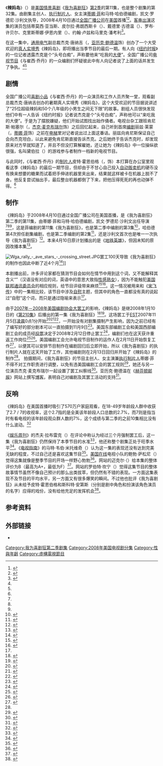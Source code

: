 {{noteTA
|G1=Movie
|G2=Show
|1=zh-cn:我为喜剧狂;zh-tw:超級製作人;zh-hk:娛樂揸Fit人;
|2=zh-hk:珍·嘉露絲姬;zh-cn=简·科拉克斯基;
}}
{{Infobox television episode
| Title        = 辣妈岛<br>MILF Island
| Series       = [[我为喜剧狂|我为喜剧狂]]
| Image        =  <!-- No-free image with insufficient rationale [[Image:30_Rock_season_2_episode_11.png|250px]] -->
| Caption      = The ''MILF Island'' title card
| Season       = 2
| Episode      = 11
| Airdate      = {{Start date|2008|04|10}}
| Production   = 212
| Writer       = [[蒂娜·菲|蒂娜·菲]]<br>{{link-en|马特·哈伯德|Matt Hubbard}}
| Director     = {{link-en|凯文·罗德尼·沙利文|Kevin Rodney Sullivan}}
| Photographer = 
| Guests       = {{link-en|蒂莫西·亚当斯|Timothy Adams (actor)}}饰《[[纽约邮报|纽约邮报]]》男子<br>[[罗布·许贝尔|罗布·许贝尔]]饰《辣妈岛》节目[[主持人|主持人]]<br>约翰·卢兹（{{lang|en|John Lutz}}）饰J·D·卢兹（{{lang|en|J.D. Lutz}}）<br>{{link-en|马里克·潘考利|Maulik Pancholy}}饰乔纳森（{{lang|en|Jonathan}}）
| Episode list = [[我为喜剧狂_(第2季)|《我为喜剧狂》第2季]]<br>[[我为喜剧狂剧集列表|《我为喜剧狂》剧集列表]]
| Prev         = [[第210集|第210集]]
| Next         = [[地铁英雄|地铁英雄]]
}}

《'''辣妈岛'''》（{{lang|en|MILF Island}}）是[[美国|美国]][[情景喜剧|情景喜剧]]《[[我为喜剧狂|我为喜剧狂]]》[[我为喜剧狂_(第2季)|第2季]]的第11集，也是整个剧集的第32集。由剧集主创人、[[执行制片人|执行制片人]]、女主演[[蒂娜·菲|蒂娜·菲]]和马特·哈伯德编剧，凯文·罗德尼·沙利文执导，2008年4月10日通过[[全国广播公司|全国广播公司]]在[[美国电视|美国]]首播<ref name="milfislandrelease">{{cite web|url=http://www.screenrush.co.uk/television/television-813/season-5594/ |title=30 Rock: Episodes Season 2 |publisher=Screenrush (AlloCiné) |accessdate=2013-08-24 |location=London |archiveurl=https://web.archive.org/web/20120730001603/http://www.screenrush.co.uk/television/television-813/season-5594/ |archivedate=2012-07-30 |deadurl=no }}</ref><ref name="nbcepisode">{{cite web|url=http://www.nbc.com/30-rock/episode-guide/season-2/224681/ |title=ALL EPISODE GUIDES : NEWEST |publisher=NBC |accessdate=2013-09-13 |deadurl=no |archivedate=2012-11-10 |archiveurl=https://web.archive.org/web/20121110025309/http://www.nbc.com/30-rock/episode-guide/season-2/224681/ }}</ref>。[[友情客串|客串出演]]这集的演员包括蒂莫西·亚当斯、皮尔拉·弗朗西斯卡（{{lang|en|Pierra Francesca}}）、戴德里·古德温（{{lang|en|Deidre Goodwin}}）、罗布·许贝尔、克里斯蒂娜·伊恩内里（{{lang|en|Christina Ianelli}}）、约翰·卢兹和马里克·潘考利<ref name="epref">{{cite episode |title=MILF Island |episodelink= |series=30 Rock |serieslink=我为喜剧狂 |credits=Kevin Rodney Sullivan (director); Tina Fey & Matt Hubbard (writers) |network=NBC Universal |station=NBC |airdate=2008-04-10 |season=2 |number=11}}</ref>。

在这一集中，[[通用电气|通用电气]]副总裁杰克·唐纳吉（{{lang|en|Jack Donaghy}}，[[亚历克·鲍德温|亚历克·鲍德温]]饰）创办了一个大受欢迎的[[真人实境秀|真人实境秀]]《辣妈岛》，即将播出当季节目的最后一期。有人向《[[纽约时报|纽约时报]]》的一位记者透露杰克是个“头号白痴”，声称要他来“吃我的[[粪便|大便]]”。全国广播公司[[电视节目|电视节目]]《{{lang|en|TGS}}与崔西·乔丹》的一众编剧们怀疑彼此中有人向记者说了上面的话并发生了争执。<ref name="milfislandrelease" /><ref name="epref" />

==剧情==
全国广播公司[[喜剧小品|喜剧小品]]《{{lang|en|TGS}}与崔西·乔丹》的一众演员和工作人员齐聚一堂，观看副总裁杰克·唐纳吉创办的暑期真人实境秀《辣妈岛》，这个大受欢迎的节目据说讲述了“25位超级辣妈和50个八年级的小男生之间无下限”的故事。剧组人员很快发现他们中有一人告诉《纽约时报》记者说杰克是个“头号白痴”，声称他可以“来吃我的大便”。于是为了摆脱嫌疑，他们开始试图找出始作俑者。电视台杂工跟班肯尼斯·帕塞尔（{{lang|en|Kenneth Parcell}}，[[杰克·麦克布瑞尔|杰克·麦克布瑞尔]]饰）之后回忆起来，自己听到首席[[编剧|编剧]]丽兹·莱蒙（{{lang|en|Liz Lemon}}，[[蒂娜·菲|蒂娜·菲]]饰）之前在[[电梯|电梯]]里对记者说出过上面这番话。丽兹向肯尼斯保证自己会向杰克坦白，以此来避免肯尼斯直接告诉杰克。之后她终于告诉杰克时，却发现原来对方早就知道了，并且不但没打算解雇她，还让她为《辣妈岛》中一位操纵欲很强，名叫黛伯拉（{{lang|en|Deborah}}）的游戏参与者制作一档新的电视节目。

与此同时，《{{lang|en|TGS}}与崔西·乔丹》的[[制片人|制片人]]皮特·霍恩伯格（{{lang|en|Pete Hornberger}}，{{link-en|斯科特·安第斯|Scott Adsit}}饰）本打算在办公室里观看这季《辣妈岛》的最后一期节目，但却由于不甘心自己投入[[自动贩卖机|自动贩卖机]]的硬币没有换来想要的糖果而试着把手伸进机器里夹出来，结果就这样被卡在机器上脱不了身。他反复尝试抽出手，最后整台机器都倒了下来，把他压得死死的再也动弹不得。<ref name="epref" />

==制作==
《辣妈岛》于2008年4月10日通过全国广播公司在美国首播，是《我为喜剧狂》第二季的第11集，由蒂娜·菲和马特·哈伯德编剧，凯文·罗德尼·沙利文出任导演<ref name="milfislandrelease" /><ref name="nbcepisode" /><ref name="epref" />，这是菲编剧的第11集《我为喜剧狂》，也是第二季中编剧的第3集<ref>{{cite web|url=http://www.imdb.com/name/nm0275486/filmoseries?ref_=nm_flmg_wr_1#tt0496424 |title=Filmography by TV series for Tina Fey |publisher=Amazon |work=IMDb |accessdate=2013-09-22 |archivedate=2013-08-14 |deadurl=no |archiveurl=https://web.archive.org/web/20130814182341/http://www.imdb.com/name/nm0275486/filmoseries }}</ref>，哈伯德第4次担任剧集编剧，也是第二季编剧的第2集<ref>{{cite web|title=Filmography by TV series for Matt Hubbard (I) |publisher=Amazon |work=IMDb |url=http://www.imdb.com/name/nm1863572/filmoseries?ref_=nm_flmg_wr_1#tt0496424 |accessdate=2013-09-22 |archivedate=2009-09-27 |deadurl=no |archiveurl=https://web.archive.org/web/20090927110629/http://www.imdb.com/name/nm1863572/filmoseries }}</ref>，还是沙利文首次也是唯一一次执导《我为喜剧狂》<ref>{{cite web|url=http://www.imdb.com/name/nm0838198/?ref_=tt_ov_dr |title=Kevin Rodney Sullivan |publisher=Amazon |work=IMDb |accessdate=2013-09-22 |archivedate=2013-06-25 |deadurl=no |archiveurl=https://web.archive.org/web/20130625140625/http://www.imdb.com/name/nm0838198/ }}</ref>。本来4月10日原计划播出的是《[[地铁英雄|地铁英雄]]》，但因未知的原因改播本集<ref name="dennisreturnbloomberg">{{cite news|first=Justin |last=Ravitz |title=Bloomberg Films ''30 Rock'' Cameo |archivedate=2012-11-03 |deadurl=no |url=http://www.huffingtonpost.com/2008/03/17/bloomberg-films-30-rock-c_n_91827.html |publisher=''The Huffington Post'' |date=2008-03-17 |accessdate=2013-09-22 |archiveurl=https://web.archive.org/web/20121103032312/http://www.huffingtonpost.com/2008/03/17/bloomberg-films-30-rock-c_n_91827.html }}</ref>。

[[Image:Wga_rally_-_ave_stars_-_crossing_street.JPG|right]]罢工100天导致《我为喜剧狂》的制作也因此中断了近4个月<ref name="100days">{{cite news|coauthors=The New York Times Staff |title=The 100-Day Writers' Strike: A Timeline |url=http://mediadecoder.blogs.nytimes.com/2008/02/12/the-100-day-writers-strike-a-timeline/?_r=0 |publisher=''The New York Times'' |date=2008-02-12 |accessdate=2013-09-20 |archivedate=2012-07-30 |deadurl=no |archiveurl=https://web.archive.org/web/20120730143956/http://mediadecoder.blogs.nytimes.com/2008/02/12/the-100-day-writers-strike-a-timeline/ }}</ref>]]

本剧播出前，许多评论家都在猜测节目会如何在情节中用到{{lang|en|[[MILF|MILF]]}}这个词，又不能解释其含义“{{lang|en|Mother I'd like to fuck}}”（汉语没有对应的词，英语中的意思大致指[[性感|性感]][[熟女|熟女]]），因为不能触犯[[美国联邦通讯委员会|美国联邦通讯委员会]]的相应规则，给节目评级带来麻烦<ref name="milf_1">{{cite news |first=Lisa |last=de Moraes |title=The Naughty Broadcasting Company |url=http://www.washingtonpost.com/wp-dyn/content/article/2008/03/24/AR2008032402993.html |publisher=''The Washington Post'' |date=2008-03-25 |accessdate=2013-09-22}}</ref><ref name="milf_2">{{cite news|first=Bob |last=Sassone |title=''30 Rock'' is heading to ''MILF Island'' |url=http://www.aoltv.com/2008/03/25/30-rock-is-heading-to-milf-island/ |work= |publisher=AOL's ''TV Squad'' |date=2008-03-25 |accessdate=2013-09-22 |archivedate=2012-08-29 |deadurl=no |archiveurl=https://web.archive.org/web/20120829200010/http://www.aoltv.com/2008/03/25/30-rock-is-heading-to-milf-island/ }}</ref>。这一情况被用来和《[[宋飞传|宋飞传]]》中的一集相比较，该节目中涉及[[自慰|自慰]]主题，但其中的角色一直都没有真的说起过“自慰”这个词，而只是通过隐喻来表示<ref name="milf_2" />。

由于[[2007年－2008年美国编剧协会大罢工|2007年－2008年美国编剧协会大罢工]]的影响，《辣妈岛》是继2008年1月10日的《[[第210集|第210集]]》后播出的第一集《我为喜剧狂》<ref name="210plot">{{cite episode |title=Episode 210 |series=30 Rock |serieslink=我为喜剧狂 |credits=Writer(s): Robert Carlock & Donald Glover; Director: Richard Shepard |network=NBC Universal |station=NBC |airdate=2008-01-10 |season=2 |number=10}}</ref><ref name="comediesreturn">{{cite news|first=Nellie |last=Andreeva |title=NBC renews series, announces premieres |url=http://www.hollywoodreporter.com/news/nbc-renews-series-announces-premieres-104865 |publisher=''The Hollywood Reporter'' |date=2008-02-14 |deadurl=no |accessdate=2013-09-23 |archiveurl=https://web.archive.org/web/20080413172036/http://www.hollywoodreporter.com/hr/content_display/television/news/e3if908f8e7990b715738fd1460067e3828 |archivedate=2008-04-13 }}</ref>。这场罢工于[[北美东部时区|EST]]2007年11月5日[[凌晨|凌晨]]0点1分开始<ref name="startofstrike">{{cite news|url=http://variety.com/2007/scene/news/wga-goes-on-strike-1117975364/ |title=WGA goes on strike |accessdate=2013-09-08 |last=McNary |first=Dave |date=2007-11-04 |publisher=''Variety'' |archiveurl=https://web.archive.org/web/20071107093441/http://www.variety.com/article/VR1117975364.html?categoryid=1066&cs=1 |archivedate=2007-11-07 |deadurl=no }}</ref><ref>{{cite news |first=Michael |last=Cieply |title=Writers Begin Strike as Talks Break Off |url=http://www.nytimes.com/2007/11/05/business/media/05strike.html |publisher=''The New York Times'' |date=2007-11-05 |accessdate=2013-08-31 |archive-date=2014-10-03 |archive-url=https://web.archive.org/web/20141003091145/http://www.nytimes.com/2007/11/05/business/media/05strike.html |dead-url=no }}</ref><ref>{{cite news|first=Brian |last=Stelter |title=Writers’ Strike Begins; Negotiations Break Down; Silver Lining For Networks? |deadurl=no |archivedate=2012-07-22 |archiveurl=https://web.archive.org/web/20120722210505/http://mediadecoder.blogs.nytimes.com/2007/11/05/writers-strike-begins-negotiations-break-down-silver-lining-for-networks/ |url=http://mediadecoder.blogs.nytimes.com/2007/11/05/writers-strike-begins-negotiations-break-down-silver-lining-for-networks/?_r=0 |publisher=''The New York Times'' |date=2007-11-05 |accessdate=2013-09-08 }}</ref>，一开始没有对剧集摄制产生影响，因为之前已经有了编写好的部分剧本可以一直拍摄到11月9日<ref name="productionfinished">{{cite web|url=http://www.huffingtonpost.com/alec-baldwin/what-the-strike-is-costin_b_72120.html |title=What the Strike is Costing Us |accessdate=2013-09-20 |last=Baldwin |first=Alec |date=2007-11-11 |publisher=''The Huffington Post'' |deadurl=no |archiveurl=https://web.archive.org/web/20121103010948/http://www.huffingtonpost.com/alec-baldwin/what-the-strike-is-costin_b_72120.html |archivedate=2012-11-03 }}</ref>。美国东部编剧工会和美国西部编剧工会的成员经[[投票|投票]]决定于2008年2月12日停止罢工<ref name="strikevotes">{{cite press release|title=Writers Guild Members Vote to End Strike |publisher=''Writers Guild of America, West'' |date=2008-02-12 |url=http://www.wga.org/subpage_newsevents.aspx?id=2775 |deadurl=yes |accessdate=2013-09-20 |archivedate=2013-09-07 |archiveurl=https://web.archive.org/web/20130907095018/http://www.wga.org/subpage_newsevents.aspx?id=2775 }}</ref>，编剧们也在这天获许重返工作岗位<ref name="strikeover">{{cite news|first=Cynthia |last=Littleton |coauthors=McNary, Dave |title=It's official: WGA strike is over |url=http://variety.com/2008/film/news/it-s-official-wga-strike-is-over-1117980829/ |publisher=''Variety'' |date=2008-02-12 |accessdate=2013-08-31 |archiveurl=https://web.archive.org/web/20080704131238/http://www.variety.com/article/VR1117980829.html |archivedate=2008-07-04 |deadurl=no }}</ref><ref>{{cite news|coauthors= |title=Strike over, Hollywood writers head back to work |url=http://edition.cnn.com/2008/SHOWBIZ/TV/02/13/writers.strike/index.html |publisher=CNN |date=2008-02-13 |accessdate=2013-09-01 |deadurl=no |archiveurl=https://web.archive.org/web/20080523061620/http://www.cnn.com/2008/SHOWBIZ/TV/02/13/writers.strike/index.html |archivedate=2008-05-23 }}</ref>。美国编剧工会允许电视节目制作的运作人在2月11日开始恢复工作<ref name="showrunnersreturn">{{cite news|first=Cynthia |last=Littleton |coauthors=McNary, Dave |title=Showrunners back to work Monday |url=http://variety.com/2008/film/news/showrunners-return-to-work-1117980626/ |publisher=''Variety'' |date=2008-02-10 |accessdate=2013-09-20 |deadurl=no |archivedate=2008-05-16 |archiveurl=https://web.archive.org/web/20080516224825/http://www.variety.com/VR1117980626.html }}</ref>，以便其可以安排节目制作在编剧回归后立即开始，所以《我为喜剧狂》的执行制片人{{link-en|罗伯特·卡洛克|Robert Carlock}}就在这天开始了工作，其他编剧则在2月13日回归并开始了《辣妈岛》的制作<ref name="strikeover" />。 拍摄期间，《我为喜剧狂》的节目主创人、女主演兼[[执行制片人|执行制片人]]蒂娜·菲不得不对工作职责进行调整，以免有违美国编剧工会的罢工规则<ref name="tinafeytakestopicketlines">{{cite web|url=http://www.hollywoodreporter.com/news/high-profile-writers-rock-picket-154340 |title=High-profile writers Rock picket line in N.Y |accessdate=2013-09-20 |last=Zeitchik |first=Steven |date=2007-11-06 |publisher=''The Hollywood Reporter'' |deadurl=no |archiveurl=https://web.archive.org/web/20080504150438/http://www.hollywoodreporter.com/hr/content_display/news/e3iefdf9c6b642b692d87f46900cd3b4e77 |archivedate=2008-05-04 }}</ref>，她还与另一位演员杰克·麦克布瑞尔一起设置了罢工纠察线<ref name="feymcbrayerpicket">{{cite web|url=http://www.huffingtonpost.com/2007/11/27/solidarity-tina-fey-tim_n_74394.html |title=Solidarity! Tina Fey, Tim Robbins, Kristin Davis, John Edwards, And The Creepy Guy From "Lost" Rally For Striking Writers |accessdate=2013-09-20 |coauthors=Patrick Waldo and Rachel Sklar |date=2007-11-27 |publisher=''The Huffington Post'' |archivedate=2011-06-23 |deadurl=no |archiveurl=https://web.archive.org/web/20110623153445/http://www.huffingtonpost.com/2007/11/27/solidarity-tina-fey-tim-r_n_74394.html }}</ref>。亚历克·鲍德温在《[[赫芬顿邮报|赫芬顿邮报]]》网站上撰写[[博客|博客]]，表明自己对编剧及其罢工活动的支持<ref name="baldwinblogs">{{cite web|url=http://www.huffingtonpost.com/authorarchive/?alec-baldwin/2007/12/ |title=Alec Baldwin |accessdate=2013-09-20 |last=Baldwin |first=Alec |publisher=''The Huffington Post'' |archivedate=2012-05-09 |archiveurl=https://web.archive.org/web/20120509203409/http://www.huffingtonpost.com/authorarchive/?alec-baldwin%2F2007%2F12%2F |deadurl=no }}</ref>。

==反响==
《辣妈岛》在美国首播时吸引了570万户家庭观看，在18-49岁年龄段人群中收获了2.7 / 7的收视率，这个2.7指的是全美该年龄段人口总数的2.7%，而7则是指当时有看电视的该年龄段观众群人数的7%，这个成绩与第二季的之前10集相比没有什么波动。<ref name="ratings_1">{{cite news|url=http://variety.com/2008/tv/news/fox-wins-competitive-thursday-1117983896/ |title=Fox wins competitive Thursday |accessdate=2013-09-23 |last=Levine |first=Stuart |date=2007-10-07 |publisher=''Variety'' |archivedate=2012-10-21 |deadurl=no |archiveurl=https://web.archive.org/web/20121021113519/http://www.variety.com/article/VR1117983896?refCatId=1296 }}</ref>

《[[娱乐周刊|娱乐周刊]]》的杰夫·拉布雷克（{{lang|en|Jeff Labrecque}}）在评论中称认为经过三个月强制罢工后，这一集《我为喜剧狂》仍然保持了本季节目的水准<ref name="ewreview_1">{{cite web|url=http://tvrecaps.ew.com/recap/30-rock-recap-season2-episode11/ |title=''30 Rock'' Recap: Got ''MILF''? ''(Page 1)'' |accessdate=2008-04-11 |last=Labrecque |first=Jeff |date=2008-04-11 |publisher=''Entertainment Weekly'' |quote=after three months of strike-enforced exile, [this episode of] ''30 Rock'' generated the expectations and excitement normally reserved for a season premiere. |archivedate=2013-07-08 |deadurl=no |archiveurl=https://web.archive.org/web/20130708161147/http://tvrecaps.ew.com/recap/30-rock-recap-season2-episode11/ }}</ref>，他还称整个剧集正处于旺季水平<ref name="ewreview_2">{{cite web|url=http://tvrecaps.ew.com/recap/30-rock-recap-season2-episode11/2/ |title=''30 Rock'' Recap: Got ''MILF''? ''(Page 2)'' |accessdate=2013-09-23 |last=Labrecque |first=Jeff |date=2008-04-11 |publisher=''Entertainment Weekly'' |quote=the show [is] in midseason form. |archivedate=2011-08-15 |deadurl=no |archiveurl=https://web.archive.org/web/20110815061457/http://tvrecaps.ew.com/recap/30-rock-recap-season2-episode11/2/ }}</ref>。《[[电视指南_(杂志)|电视指南]]》的马特·韦伯·米托维奇（{{lang|en|Matt Webb Mitovich}}）认为这一集的表现还没有达到完美无缺的程度，不过自己还是喜欢这集节目<ref name="tvguidereview">{{cite web|url=http://community.tvguide.com/blog-entry/TV-Show-Blog/30-Rock/Episode-Recap-Quotmilf/800037245 |title=Episode Recap: "MILF Island" |accessdate=2008-07-06 |last=Webb Mitovich |first=Matt |date=2008-04-10 |publisher=''TV Guide'' |archiveurl=https://web.archive.org/web/20080706144256/http://community.tvguide.com/blog-entry/TV-Show-Blog/30-Rock/Episode-Recap-Quotmilf/800037245 |archivedate=2008-07-06 |deadurl=yes |quote=be lying if [he] said this was a ''super''-great episode. ... [He] did like, though — and thought they should have done a lot more with — the "parallels" between the ''MILF'' events and the strategizing staff. }}</ref>。[[美国在线|美国在线]]电视小队的鲍勃·萨松尼（{{lang|en|Bob Sassone}}）觉得这集就像是整季节目的开场一样野心勃勃<ref name="tvsquadreview">{{cite web|url=http://www.aoltv.com/2008/04/10/30-rock-milf-island/ |title=''30 Rock'': "MILF Island" - VIDEO |accessdate=2013-09-23 |last=Sassone |first=Bob |coauthors= |date=2008-04-10 |work= |publisher=AOL's TV Squad |archiveurl=https://web.archive.org/web/20120829200019/http://www.aoltv.com/2008/04/10/30-rock-milf-island/ |archivedate=2012-08-29 |deadurl=no }}</ref>。{{lang|en|[[Television_Without_Pity|Television Without Pity]]}}网站的迈克尔·{{lang|en|N}}（{{lang|en|Michael N}}）给本集的整体评价为B（最高为A+，最低为F）<ref>{{cite web |url=http://www.televisionwithoutpity.com/show/30-rock/milf-island/ |title=MILF Island |accessdate=2013-09-23 |last=N |first=Michael |coauthors= |date=2008-04-10 |work= |publisher=Television Without Pity |deadurl=yes |archiveurl=https://web.archive.org/web/20131108012200/http://www.televisionwithoutpity.com/show/30-rock/milf-island/ |archivedate=2013-11-08 }}</ref>。{{lang|en|[[IGN|IGN]]}}网站的罗伯特·坎宁（{{lang|en|Robert Canning}}）觉得这集节目的整体故事情节虽然不像自己预计的那么出类拔萃，但仍然有不错的表现。一方面这集表现不及节目的平均水平，另一方面又有很多爆笑的瞬间。不过他也批评《我为喜剧狂》从未给予皮特·霍恩伯格和斯科特·安第斯（分别是剧中角色和扮演该角色演员的名字）应得的戏份，没有给他充足的发挥机会<ref>{{cite web|url=http://uk.tv.ign.com/articles/865/865961p1.html |title=''30 Rock'': "MILF Island" Review |accessdate=2008-04-11 |last=Canning |first=Robert |date=2008-04-11 |publisher=IGN |archivedate=2012-02-09 |deadurl=no |archiveurl=https://web.archive.org/web/20120209221425/http://uk.tv.ign.com/articles/865/865961p1.html |quote=the overall story arc was less than what we had anticipated from this critical favorite making its post-writers-strike return, the episode was still pretty damn funny....an episode that was divided between a less-than-average story and many hilarious moments....''30 Rock'' has never really given [Pete Hornberger and Scott Adsit] (the character or the actor) the showcase that he deserves. }}</ref>。

== 参考资料 ==
{{reflist|colwidth=30em}}

== 外部链接 ==
* {{imdb episode|1001575}}

{{30 Rock Season One}}
{{portal bar|电视剧|美国}}
{{DEFAULTSORT:Milf Island}}
[[Category:我为喜剧狂第二季剧集|Category:我为喜剧狂第二季剧集]]
[[Category:2008年美国电视剧分集|Category:2008年美国电视剧分集]]
[[Category:性與年齡|Category:性與年齡]]
[[Category:虛構電視節目|Category:虛構電視節目]]

{{Good article}}
